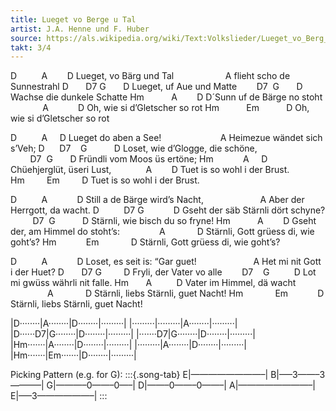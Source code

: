```yaml
---
title: Lueget vo Berge u Tal
artist: J.A. Henne und F. Huber
source: https://als.wikipedia.org/wiki/Text:Volkslieder/Lueget_vo_Berg_und_Tal
takt: 3/4
---
```


D          A        D
Lueget, vo Bärg und Tal
                    A
flieht scho de Sunnestrahl
D       D7 G       D
Lueget, uf Aue und Matte
       D7  G       D
Wachse die dunkele Schatte
Hm           A        D
D´Sunn uf de Bärge no stoht
             A            D
Oh, wie si d'Gletscher so rot
Hm           Em           D
Oh, wie si d'Gletscher so rot

D          A     D
Lueget do aben a See!
                       A
Heimezue wändet sich s’Veh;
D      D7    G           D
Loset, wie d'Glogge, die schöne,
        D7  G       D
Fründli vom Moos üs ertöne;
Hm            A     D
Chüehjerglüt, üseri Lust,
             A        D
Tuet is so wohl i der Brust.
Hm         Em         D
Tuet is so wohl i der Brust.

D          A            D
Still a de Bärge wird's Nacht,
                      A
Aber der Herrgott, da wacht.
D          D7 G            D
Gseht der säb Stärnli dört schyne?
         D7  G           D
Stärnli, wie bisch du so fryne!
Hm           A        D
Gseht der, am Himmel do stoht's:
               A             D
Stärnli, Gott grüess di, wie goht's?
Hm            Em             D
Stärnli, Gott grüess di, wie goht's?

D          A            D
Loset, es seit is: "Gar guet!
                      A
Het mi nit Gott i der Huet?
D       D7 G         D
Fryli, der Vater vo alle
       D7    G          D
Lot mi gwüss währli nit falle.
Hm       A          D
Vater im Himmel, dä wacht
               A             D
Stärnli, liebs Stärnli, guet Nacht! 
Hm             Em            D
Stärnli, liebs Stärnli, guet Nacht! 


:::{.song-grid}
|D········|A········|D········|·········|
|·········|·········|A········|·········|
|D······D7|G········|D········|·········|
|·······D7|G········|D········|·········|
|Hm·······|A········|D········|·········|
|·········|A········|D········|·········|
|Hm·······|Em·······|D········|·········|
:::

Picking Pattern (e.g. for G): 
:::{.song-tab}
E|--------------------------|
B|-----3--------3-----------|
G|-----------0--------0-----|
D|--------0--------0--------|
A|--------------------------|
E|-----3--------------------|
:::
